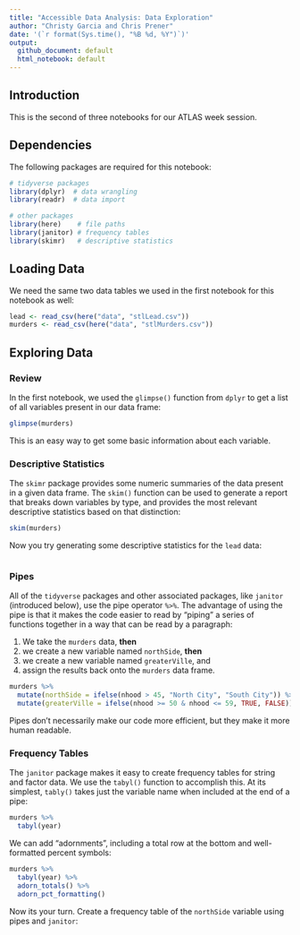 ```yaml
---
title: "Accessible Data Analysis: Data Exploration"
author: "Christy Garcia and Chris Prener"
date: '(`r format(Sys.time(), "%B %d, %Y")`)'
output: 
  github_document: default
  html_notebook: default 
---
```


## Introduction
This is the second of three notebooks for our ATLAS week session.

## Dependencies
The following packages are required for this notebook:

```r
# tidyverse packages
library(dplyr)  # data wrangling
library(readr)  # data import

# other packages
library(here)    # file paths
library(janitor) # frequency tables
library(skimr)   # descriptive statistics
```

## Loading Data
We need the same two data tables we used in the first notebook for this notebook as well:

```r
lead <- read_csv(here("data", "stlLead.csv"))
murders <- read_csv(here("data", "stlMurders.csv"))
```

## Exploring Data
### Review
In the first notebook, we used the `glimpse()` function from `dplyr` to get a list of all variables present in our data frame:

```r
glimpse(murders)
```

This is an easy way to get some basic information about each variable.

### Descriptive Statistics
The `skimr` package provides some numeric summaries of the data present in a given data frame. The `skim()` function can be used to generate a report that breaks down variables by type, and provides the most relevant descriptive statistics based on that distinction:

```r
skim(murders)
```

Now you try generating some descriptive statistics for the `lead` data:

```r

```

### Pipes
All of the `tidyverse` packages and other associated packages, like `janitor` (introduced below), use the pipe operator `%>%`. The advantage of using the pipe is that it makes the code easier to read by "piping" a series of functions together in a way that can be read by a paragraph:

1. We take the `murders` data, **then**
2. we create a new variable named `northSide`, **then**
3. we create a new variable named `greaterVille`, and
4. assign the results back onto the `murders` data frame.

```r
murders %>%
  mutate(northSide = ifelse(nhood > 45, "North City", "South City")) %>%
  mutate(greaterVille = ifelse(nhood >= 50 & nhood <= 59, TRUE, FALSE)) -> murders
```

Pipes don't necessarily make our code more efficient, but they make it more human readable.

### Frequency Tables
The `janitor` package makes it easy to create frequency tables for string and factor data. We use the `tabyl()` function to accomplish this. At its simplest, `tably()` takes just the variable name when included at the end of a pipe:

```r
murders %>%
  tabyl(year)
```

We can add "adornments", including a total row at the bottom and well-formatted percent symbols:

```r
murders %>%
  tabyl(year) %>%
  adorn_totals() %>%
  adorn_pct_formatting()
```

Now its your turn. Create a frequency table of the `northSide` variable using pipes and `janitor`:

```r

```

